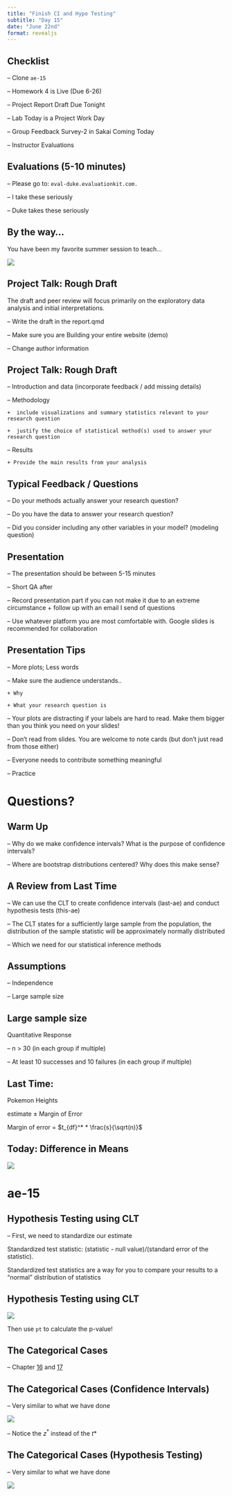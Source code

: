 ```yaml
---
title: "Finish CI and Hypo Testing"
subtitle: "Day 15"
date: "June 22nd"
format: revealjs
---
```


## Checklist

-- Clone `ae-15`

-- Homework 4 is Live (Due 6-26)

-- Project Report Draft Due Tonight

-- Lab Today is a Project Work Day

-- Group Feedback Survey-2 in Sakai Coming Today

-- Instructor Evaluations 

## Evaluations (5-10 minutes)

-- Please go to: `eval-duke.evaluationkit.com.`  

-- I take these seriously 

-- Duke takes these seriously 

## By the way... 

You have been my favorite summer session to teach...

![](images/smile.png){fig-align="center"}

## Project Talk: Rough Draft 

The draft and peer review will focus primarily on the exploratory data analysis and initial interpretations.

-- Write the draft in the report.qmd 

-- Make sure you are Building your entire website (demo)

-- Change author information 


## Project Talk: Rough Draft 

-- Introduction and data (incorporate feedback / add missing details)

-- Methodology

    +  include visualizations and summary statistics relevant to your research question

    +  justify the choice of statistical method(s) used to answer your research question

-- Results

    + Provide the main results from your analysis
    

## Typical Feedback / Questions 

-- Do your methods actually answer your research question? 

-- Do you have the data to answer your research question? 

-- Did you consider including any other variables in your model? (modeling question)


## Presentation 

-- The presentation should be between 5-15 minutes

-- Short QA after

-- Record presentation part if you can not make it due to an extreme circumstance + follow up with an email I send of questions 

-- Use whatever platform you are most comfortable with. Google slides is recommended for collaboration 

## Presentation Tips{.smaller}

-- More plots; Less words 

-- Make sure the audience understands..

    + Why 
    
    + What your research question is 
    
-- Your plots are distracting if your labels are hard to read. Make them bigger than you think you need on your slides! 

-- Don't read from slides. You are welcome to note cards (but don't just read from those either)

-- Everyone needs to contribute something meaningful 

-- Practice 


# Questions? 

## Warm Up

-- Why do we make confidence intervals? What is the purpose of confidence intervals? 

-- Where are bootstrap distributions centered? Why does this make sense? 

## A Review from Last Time 

-- We can use the CLT to create confidence intervals (last-ae) and conduct hypothesis tests (this-ae)

-- The CLT states for a sufficiently large sample from the population, the distribution of the sample statistic will be approximately normally distributed

-- Which we need for our statistical inference methods 

## Assumptions 

-- Independence 

-- Large sample size 

## Large sample size 

Quantitative Response 

-- n > 30 (in each group if multiple)

-- At least 10 successes and 10 failures (in each group if multiple)

## Last Time: 

Pokemon Heights 

estimate $\pm$ Margin of Error 

Margin of error = $t_{df}^* * \frac{s}{\sqrt(n)}$ 

## Today: Difference in Means 

![](images/me.png){}

# ae-15

## Hypothesis Testing using CLT

-- First, we need to standardize our estimate

Standardized test statistic: (statistic - null value)/(standard error of the statistic).

Standardized test statistics are a way for you to compare your results to a “normal” distribution of statistics


## Hypothesis Testing using CLT


![](images/t-score.png){}

Then use `pt` to calculate the p-value!

## The Categorical Cases 

-- Chapter [16](https://openintro-ims.netlify.app/inference-one-prop.html) and [17](https://openintro-ims.netlify.app/inference-two-props.html) 

## The Categorical Cases (Confidence Intervals)

-- Very similar to what we have done 

![](images/pme.png){}

-- Notice the $z^*$ instead of the $t*$

## The Categorical Cases (Hypothesis Testing)

-- Very similar to what we have done 

![](images/z-score.png){}